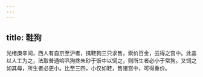 ```yaml
---
---
---
```

title: 鞋狗
---



光绪庚辛间，西人有自京至沪者，携鞋狗三只求售，索价百金，云得之宫中。此盖以人工为之，法取普通哈叭狗搀朱砂于饭中以饲之，则所生者必小于常狗。又饲之如其母，所生者必更小。比至三四，小仅如鞋，售诸宫中，可得重价。